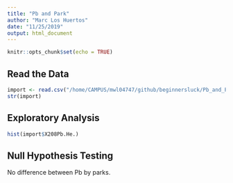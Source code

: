 ```yaml
---
title: "Pb and Park"
author: "Marc Los Huertos"
date: "11/25/2019"
output: html_document
---
```


```r
knitr::opts_chunk$set(echo = TRUE)
```

## Read the Data



```r
import <- read.csv("/home/CAMPUS/mwl04747/github/beginnersluck/Pb_and_Parks/EA 30 Data Entry - Sheet1 (3).csv")
str(import)
```

## Exploratory Analysis

```r
hist(import$X208Pb.He.)
```

## Null Hypothesis Testing

No difference between Pb by parks.

```r


```





